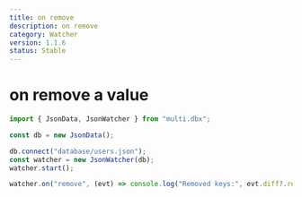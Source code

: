 ```yaml
---
title: on remove
description: on remove
category: Watcher
version: 1.1.6
status: Stable
---
```


# on remove a value

```ts
import { JsonData, JsonWatcher } from "multi.dbx";

const db = new JsonData();

db.connect("database/users.json");
const watcher = new JsonWatcher(db);
watcher.start();

watcher.on("remove", (evt) => console.log("Removed keys:", evt.diff?.removed));
```